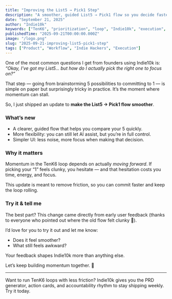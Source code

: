 ```yaml
---
title: "Improving the List5 → Pick1 Step"
description: "A smoother, guided List5 → Pick1 flow so you decide faster, commit cleaner, and keep momentum in your TenK6 loop."
date: "September 21, 2025"
author: "Indie10k"
keywords: ["TenK6", "prioritization", "loop", "Indie10k", "execution", "decision flow"]
publishedTime: "2025-09-21T00:00:00.000Z"
image: "/logo.png"
slug: "2025-09-21-improving-list5-pick1-step"
tags: ["Product", "Workflow", "Indie Hackers", "Execution"]
---
```


One of the most common questions I get from founders using Indie10k is:  
_“Okay, I’ve got my List5… but how do I actually pick the right one to focus on?”_

That step — going from brainstorming 5 possibilities to committing to 1 — is simple on paper but surprisingly tricky in practice. It’s the moment where momentum can stall.

So, I just shipped an update to **make the List5 → Pick1 flow smoother**.

### What’s new

- A clearer, guided flow that helps you compare your 5 quickly.
- More flexibility: you can still let AI assist, but you’re in full control.
- Simpler UI: less noise, more focus when making that decision.

### Why it matters

Momentum in the TenK6 loop depends on actually _moving forward_. If picking your “1” feels clunky, you hesitate — and that hesitation costs you time, energy, and focus.

This update is meant to remove friction, so you can commit faster and keep the loop rolling.

### Try it & tell me

The best part? This change came directly from early user feedback (thanks to everyone who pointed out where the old flow felt clunky 🙌).

I’d love for you to try it out and let me know:

- Does it feel smoother?
- What still feels awkward?

Your feedback shapes Indie10k more than anything else.

Let’s keep building momentum together. 🚀

---

Want to run TenK6 loops with less friction? Indie10k gives you the PRD generator, action cards, and accountability rhythm to stay shipping weekly. Try it today.
